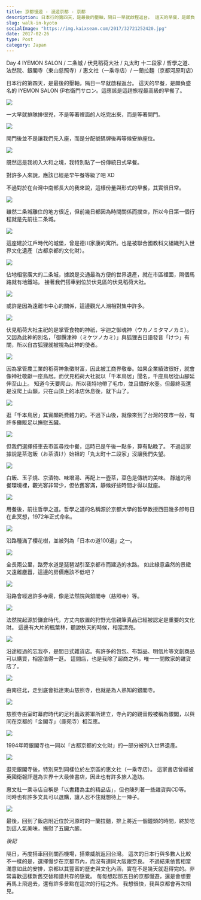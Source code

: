 ```yaml
---
title: 京都慢遊 - 漫遊京都 - 京都
description: 日本行的第四天，是最後的壓軸，隔日一早就啟程返台。 這天的早餐，是頗負盛名的 IYEMON SALON 伊右衛門サロン。這應該是這趟旅程最高級的早餐了。
slug: walk-in-kyoto
socialImage: "https://img.kaixsean.com/2017/32721252420.jpg"
date: 2017-02-26
type: Post
category: Japan
---
```


Day 4 IYEMON SALON / 二条城 / 伏見稻荷大社 / 丸太町 十二段家 / 哲學之道、法然院、銀閣寺（東山慈照寺）/ 惠文社（一乘寺店）/ 一蘭拉麵（京都河原町店）

日本行的第四天，是最後的壓軸，隔日一早就啟程返台。 這天的早餐，是頗負盛名的 IYEMON SALON 伊右衛門サロン。這應該是這趟旅程最高級的早餐了。 

![](https://img.kaixsean.com/2017/32721252420.jpg)

一大早就排隊排很兇，不是等著裡面的人吃完出來，而是等著開門。

![](https://img.kaixsean.com/2017/33103611015.jpg)

開門後並不是讓我們先入座，而是分配號碼牌後再等候安排座位。 

![](https://img.kaixsean.com/2017/33103611315.jpg)

既然這是我初入大和之境，我特別點了一份傳統日式早餐。

對許多人來說，應該已經是早午餐等級了吧 XD

不過對於在台灣中南部長大的我來說，這樣份量與形式的早餐，其實很日常。

![](https://img.kaixsean.com/2017/32948209212.jpg)

雖然二条城離住的地方很近，但前幾日都因為時間關係而撲空，所以今日第一個行程就是先前往二条城。

![](https://img.kaixsean.com/2017/32948210482.jpg)

這座建於江戶時代的城堡，曾是德川家康的寓所。也是被聯合國教科文組織列入世界文化遺產（古都京都的文化財）。

![](https://img.kaixsean.com/2017/32977496591.jpg)

佔地相當廣大的二条城，據說是交通最為方便的世界遺產，就在市區裡面，隔個馬路就有地鐵站。 接著我們搭車到位於伏見區的伏見稻荷大社。

![](https://img.kaixsean.com/2017/33107411495.jpg)

或許是因為遠離市中心的關係，這邊觀光人潮相對集中許多。

![](https://img.kaixsean.com/2017/33107413435.jpg)

伏見稻荷大社主祀的是掌管食物的神祇，宇迦之御魂神（ウカノミタマノカミ）。又因為此神的別名，「御饌津神（ミケツノカミ）」與狐狸古日語發音「けつ」有關，所以自古狐狸就被視為此神的使者。

![](https://img.kaixsean.com/2017/33107412665.jpg)

因為掌管農工業的稻荷神象徵財富，因此被工商界敬奉。如果企業績效很好，就會像神社敬獻一座鳥居。而伏見稻荷大社就以「千本鳥居」聞名，千座鳥居從山腳延伸至山上。 
知道今天要爬山，所以我特地帶了毛巾，並且備好水壺。但最終我還是沒爬上山巔，只在山頂上的冰店休息後，就下山了。

![](https://img.kaixsean.com/2017/33107414265.jpg)

逛「千本鳥居」其實頗耗費體力的。不過下山後，就像來到了台灣的夜市一般，有許多攤販足以撫慰五臟。

![](https://img.kaixsean.com/2017/33107416905.jpg)

但我們選擇搭車去市區尋找中餐，這時已是午後一點多，算有點晚了。 不過這家據說是茶泡飯（お茶漬け）始祖的「丸太町十二段家」沒讓我們失望。

![](https://img.kaixsean.com/2017/33107416425.jpg)

白飯、玉子燒、京漬物、味增湯、再配上一壺茶，菜色是傳統的美味。 靜謐的用餐環境裡，觀光客非常少，但依舊客滿，靜候好些時間才得以就座。

![](https://img.kaixsean.com/2017/33076973396.jpg)

用餐後，前往哲學之道。哲學之道的名稱源於京都大學的哲學教授西田幾多郎每日在此冥想，1972年正式命名。

![](https://img.kaixsean.com/2017/33118602425.jpg)

沿路種滿了櫻花樹，並被列為「日本の道100選」之一。 

![](https://img.kaixsean.com/2017/33076974766.jpg)

全長兩公里，路旁水道是琵琶湖引至京都市而建造的水路。 如此綠意盎然的景緻又遠離塵囂，這邊的房價應該不低吧？

![](https://img.kaixsean.com/2017/33118603645.jpg)

沿路會經過許多寺廟，像是法然院與銀閣寺（慈照寺）等。 

![](https://img.kaixsean.com/2017/33118603135.jpg)

法然院起源於鎌倉時代，方丈内放置的狩野光信親筆真品已經被認定是重要的文化財。 這邊有大片的楓葉林，聽說秋天的時候，相當漂亮。 

![](https://img.kaixsean.com/2017/33118604345.jpg)

沿途經過的忘我亭，是間日式雜貨店。有許多的包包、布製品、明信片等文創商品可以購買，相當值得一逛。 這間店，也是我除了超商之外，唯一一間敗家的雜貨店了。

![](https://img.kaixsean.com/2017/33076978806.jpg)

由南往北，走到底會抵達東山慈照寺，也就是為人熟知的銀閣寺。 

![](https://img.kaixsean.com/2017/32991855491.jpg)

慈照寺由室町幕府時代的足利義政將軍所建立，寺內的的觀音殿被稱為銀閣，以與同在京都的「金閣寺」（鹿苑寺）相互應。

![](https://img.kaixsean.com/2017/32736076880.jpg)

1994年時銀閣寺也一同以「古都京都的文化財」的一部分被列入世界遺產。 

![](https://img.kaixsean.com/2017/33118612085.jpg)

逛完銀閣寺後，特別來到同樣位於左京區的惠文社（一乘寺店）。 這家書店曾經被英國衛報評選為世界十大最佳書店，因此也有許多旅人造訪。 

惠文社一乘寺店自稱是「以書籍為主的精品店」，但也陳列著一些雜貨與CD等。 同時也有許多文具可以選購，讓人忍不住就想待上一陣子。 

![](https://img.kaixsean.com/2017/32992549651.jpg)

最後，回到了飯店附近位於河原町的一蘭拉麵，排上將近一個鐘頭的時間，終於吃到這人氣美味，撫慰了五臟六腑。 

*後記* 

隔日，再度搭車回到關西機場，搭乘威航返回台灣。 這次的日本行與多數人比較不一樣的是，選擇慢步在京都市內，而沒有連同大阪跟奈良。 不過結果依舊相當滿意如此的安排，京都以其豐富的歷史與文化內涵，實在不是幾天就逛得完的。非常喜歡這樣新舊交替和諧共存的感覺。 每每想起那五日的京都慢遊，還是會想要再馬上飛過去，還有許多景點在這次的行程之外。 我想很快，我與京都會再次相見。
